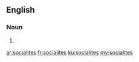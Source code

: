 ==English==

===Noun===
{{head|en|plural}}

# {{plural of|socialite|lang=en}}

[[ar:socialites]]
[[fr:socialites]]
[[ku:socialites]]
[[my:socialites]]
